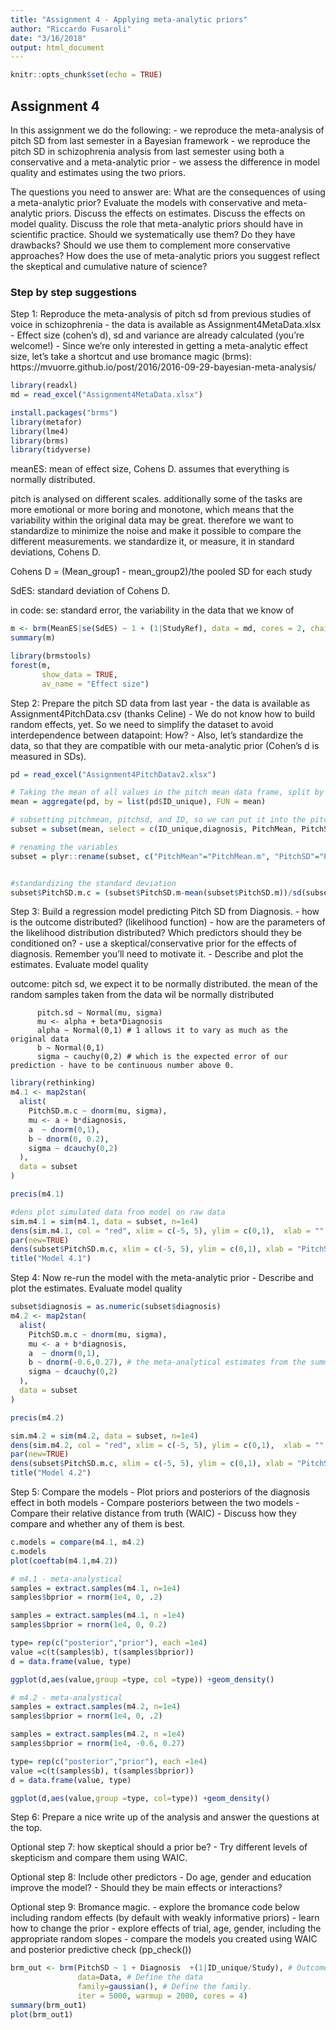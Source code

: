```yaml
---
title: "Assignment 4 - Applying meta-analytic priors"
author: "Riccardo Fusaroli"
date: "3/16/2018"
output: html_document
---
```


```r
knitr::opts_chunk$set(echo = TRUE)
```

## Assignment 4

In this assignment we do the following:
- we reproduce the meta-analysis of pitch SD from last semester in a Bayesian framework
- we reproduce the pitch SD in schizophrenia analysis from last semester using both a conservative and a meta-analytic prior
- we assess the difference in model quality and estimates using the two priors.

The questions you need to answer are: 
What are the consequences of using a meta-analytic prior? 
Evaluate the models with conservative and meta-analytic priors. 
Discuss the effects on estimates. 
Discuss the effects on model quality.
Discuss the role that meta-analytic priors should have in scientific practice. 
  Should we systematically use them? 
  Do they have drawbacks? Should we use them to complement more conservative approaches? 
How does the use of meta-analytic priors you suggest reflect the skeptical and cumulative nature of science?

### Step by step suggestions

Step 1: Reproduce the meta-analysis of pitch sd from previous studies of voice in schizophrenia
- the data is available as Assignment4MetaData.xlsx
- Effect size (cohen's d), sd and variance are already calculated (you're welcome!)
- Since we're only interested in getting a meta-analytic effect size, let's take a shortcut and use bromance magic (brms): https://mvuorre.github.io/post/2016/2016-09-29-bayesian-meta-analysis/
```r

library(readxl)
md = read_excel("Assignment4MetaData.xlsx")
```

```r
install.packages("brms")
library(metafor)
library(lme4)
library(brms)
library(tidyverse)
```

meanES: mean of effect size, Cohens D. assumes that everything is normally distributed.

pitch is analysed on different scales. additionally some of the tasks are more emotional or more boring and monotone, which means that the variability within the original data may be great. therefore we want to standardize to minimize the noise and make it possible to compare the different measurements. we standardize it, or measure, it in standard deviations, Cohens D. 

Cohens D =  (Mean_group1 - mean_group2)/the pooled SD for each study

SdES: standard deviation of Cohens D. 


in code:
se: standard error, the variability in the data that we know of

```r
m <- brm(MeanES|se(SdES) ~ 1 + (1|StudyRef), data = md, cores = 2, chain = 2, iter = 2000)
summary(m)
```

```r
library(brmstools)
forest(m,
       show_data = TRUE,
       av_name = "Effect size")
```


Step 2: Prepare the pitch SD data from last year
- the data is available as Assignment4PitchData.csv (thanks Celine)
- We do not know how to build random effects, yet. So we need to simplify the dataset to avoid interdependence between datapoint: How?
- Also, let's standardize the data, so that they are compatible with our meta-analytic prior (Cohen's d is measured in SDs).
```r
pd = read_excel("Assignment4PitchDatav2.xlsx")
```

```r
# Taking the mean of all values in the pitch mean data frame, split by participant
mean = aggregate(pd, by = list(pd$ID_unique), FUN = mean)

# subsetting pitchmean, pitchsd, and ID, so we can put it into the pitch data frame
subset = subset(mean, select = c(ID_unique,diagnosis, PitchMean, PitchSD))

# renaming the variables
subset = plyr::rename(subset, c("PitchMean"="PitchMean.m", "PitchSD"="PitchSD.m"))


#standardizing the standard deviation
subset$PitchSD.m.c = (subset$PitchSD.m-mean(subset$PitchSD.m))/sd(subset$PitchSD.m)
```

Step 3: Build a regression model predicting Pitch SD from Diagnosis.
- how is the outcome distributed? (likelihood function)
- how are the parameters of the likelihood distribution distributed? Which predictors should they be conditioned on?
- use a skeptical/conservative prior for the effects of diagnosis. Remember you'll need to motivate it.
- Describe and plot the estimates. Evaluate model quality


outcome: pitch sd, we expect it to be normally distributed. the mean of the random samples taken from the data wil be normally distributed

          pitch.sd ~ Normal(mu, sigma)
          mu <- alpha + beta*Diagnosis
          alpha ~ Normal(0,1) # 1 allows it to vary as much as the original data
          b ~ Normal(0,1)
          sigma ~ cauchy(0,2) # which is the expected error of our prediction - have to be continuous number above 0. 

```r
library(rethinking)
m4.1 <- map2stan(
  alist(
    PitchSD.m.c ~ dnorm(mu, sigma),
    mu <- a + b*diagnosis,
    a  ~ dnorm(0,1),
    b ~ dnorm(0, 0.2),
    sigma ~ dcauchy(0,2)
  ),
  data = subset
)

precis(m4.1)

#dens plot simulated data from model on raw data
sim.m4.1 = sim(m4.1, data = subset, n=1e4)
dens(sim.m4.1, col = "red", xlim = c(-5, 5), ylim = c(0,1),  xlab = "")
par(new=TRUE)
dens(subset$PitchSD.m.c, xlim = c(-5, 5), ylim = c(0,1), xlab = "PitchSD mean standardized")
title("Model 4.1")

```

Step 4: Now re-run the model with the meta-analytic prior
- Describe and plot the estimates. Evaluate model quality
```r
subset$diagnosis = as.numeric(subset$diagnosis)
m4.2 <- map2stan(
  alist(
    PitchSD.m.c ~ dnorm(mu, sigma),
    mu <- a + b*diagnosis,
    a  ~ dnorm(0,1),
    b ~ dnorm(-0.6,0.27), # the meta-analytical estimates from the summary,
    sigma ~ dcauchy(0,2)
  ),
  data = subset
)

precis(m4.2)

sim.m4.2 = sim(m4.2, data = subset, n=1e4)
dens(sim.m4.2, col = "red", xlim = c(-5, 5), ylim = c(0,1),  xlab = "")
par(new=TRUE)
dens(subset$PitchSD.m.c, xlim = c(-5, 5), ylim = c(0,1), xlab = "PitchSD mean standardized")
title("Model 4.2")


```




Step 5: Compare the models
- Plot priors and posteriors of the diagnosis effect in both models
- Compare posteriors between the two models
- Compare their relative distance from truth (WAIC)
- Discuss how they compare and whether any of them is best.
```r
c.models = compare(m4.1, m4.2)
c.models
plot(coeftab(m4.1,m4.2))


```

```r
# m4.1 - meta-analystical
samples = extract.samples(m4.1, n=1e4)
samples$bprior = rnorm(1e4, 0, .2)

samples = extract.samples(m4.1, n =1e4)
samples$bprior = rnorm(1e4, 0, 0.2)

type= rep(c("posterior","prior"), each =1e4)
value =c(t(samples$b), t(samples$bprior))
d = data.frame(value, type)

ggplot(d,aes(value,group =type, col =type)) +geom_density()

# m4.2 - meta-analystical
samples = extract.samples(m4.2, n=1e4)
samples$bprior = rnorm(1e4, 0, .2)

samples = extract.samples(m4.2, n =1e4)
samples$bprior = rnorm(1e4, -0.6, 0.27)

type= rep(c("posterior","prior"), each =1e4)
value =c(t(samples$b), t(samples$bprior))
d = data.frame(value, type)

ggplot(d,aes(value,group =type, col=type)) +geom_density()
```

Step 6: Prepare a nice write up of the analysis and answer the questions at the top.

Optional step 7: how skeptical should a prior be?
- Try different levels of skepticism and compare them using WAIC.

Optional step 8: Include other predictors
- Do age, gender and education improve the model?
- Should they be main effects or interactions?

Optional step 9: Bromance magic.
- explore the bromance code below including random effects (by default with weakly informative priors)
- learn how to change the prior
- explore effects of trial, age, gender, including the appropriate random slopes
- compare the models you created using WAIC and posterior predictive check (pp_check())


```r

brm_out <- brm(PitchSD ~ 1 + Diagnosis  +(1|ID_unique/Study), # Outcome as a function of the predictors as in lme4. 
               data=Data, # Define the data
               family=gaussian(), # Define the family. 
               iter = 5000, warmup = 2000, cores = 4)
summary(brm_out1)
plot(brm_out1)

```

